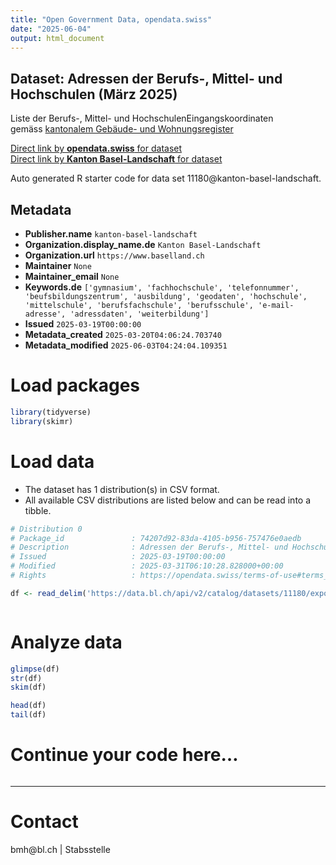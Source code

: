 ```yaml
---
title: "Open Government Data, opendata.swiss"
date: "2025-06-04"
output: html_document
---
```


## Dataset: Adressen der Berufs-, Mittel- und Hochschulen (März 2025)

Liste der Berufs-, Mittel- und HochschulenEingangskoordinaten gemäss [kantonalem Gebäude- und Wohnungsregister](https://data.bl.ch/explore/dataset/12180)

[Direct link by **opendata.swiss** for dataset](https://opendata.swiss/de/dataset/adressen-der-berufs-mittel-und-hochschulen-marz-2025)<br>
[Direct link by **Kanton Basel-Landschaft** for dataset](https://data.bl.ch/explore/dataset/11180/)

Auto generated R starter code for data set 11180@kanton-basel-landschaft.

## Metadata

- **Publisher.name** `kanton-basel-landschaft`
- **Organization.display_name.de** `Kanton Basel-Landschaft`
- **Organization.url** `https://www.baselland.ch`
- **Maintainer** `None`
- **Maintainer_email** `None`
- **Keywords.de** `['gymnasium', 'fachhochschule', 'telefonnummer', 'beufsbildungszentrum', 'ausbildung', 'geodaten', 'hochschule', 'mittelschule', 'berufsfachschule', 'berufsschule', 'e-mail-adresse', 'adressdaten', 'weiterbildung']`
- **Issued** `2025-03-19T00:00:00`
- **Metadata_created** `2025-03-20T04:06:24.703740`
- **Metadata_modified** `2025-06-03T04:24:04.109351`


# Load packages

```r

library(tidyverse)
library(skimr)

```

# Load data

-   The dataset has 1 distribution(s) in CSV format.
-   All available CSV distributions are listed below and can be read into a tibble.

```r

# Distribution 0
# Package_id               : 74207d92-83da-4105-b956-757476e0aedb
# Description              : Adressen der Berufs-, Mittel- und Hochschulen (März 2025) (csv)
# Issued                   : 2025-03-19T00:00:00
# Modified                 : 2025-03-31T06:10:28.828000+00:00
# Rights                   : https://opendata.swiss/terms-of-use#terms_by

df <- read_delim('https://data.bl.ch/api/v2/catalog/datasets/11180/exports/csv?use_labels=true')



```

# Analyze data

```r

glimpse(df)
str(df)
skim(df)

head(df)
tail(df)

```

# Continue your code here...

```r

```

------------------------------------------------------------------------

# Contact

bmh@bl.ch | Stabsstelle
